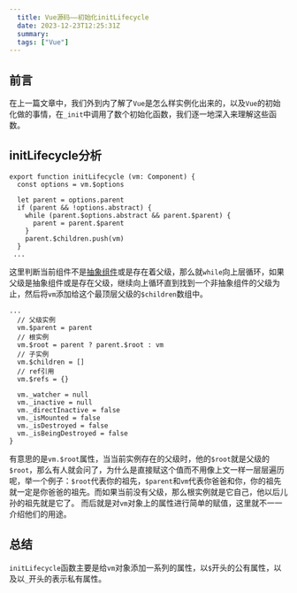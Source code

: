 ```yaml
---
  title: Vue源码——初始化initLifecycle
  date: 2023-12-23T12:25:31Z
  summary:
  tags: ["Vue"]
---
```

  
  ## 前言
在上一篇文章中，我们外到内了解了`Vue`是怎么样实例化出来的，以及`Vue`的初始化做的事情，在`_init`中调用了数个初始化函数，我们逐一地深入来理解这些函数。

## initLifecycle分析
```
export function initLifecycle (vm: Component) {
  const options = vm.$options

  let parent = options.parent
  if (parent && !options.abstract) {
    while (parent.$options.abstract && parent.$parent) {
      parent = parent.$parent
    }
    parent.$children.push(vm)
  }
 ...
```
这里判断当前组件不是<a href="/detail/1072" target="_black">抽象组件</a>或是存在着父级，那么就`while`向上层循环，如果父级是抽象组件或是存在父级，继续向上循环直到找到一个非抽象组件的父级为止，然后将`vm`添加给这个最顶层父级的`$children`数组中。
```
...
  // 父级实例
  vm.$parent = parent
  // 根实例
  vm.$root = parent ? parent.$root : vm
  // 子实例
  vm.$children = []
  // ref引用
  vm.$refs = {}

  vm._watcher = null
  vm._inactive = null
  vm._directInactive = false
  vm._isMounted = false
  vm._isDestroyed = false
  vm._isBeingDestroyed = false
}
```
有意思的是`vm.$root`属性，当当前实例存在的父级时，他的`$root`就是父级的`$root`，那么有人就会问了，为什么是直接赋这个值而不用像上文一样一层层遍历呢，举一个例子：`$root`代表你的祖先，`$parent`和`vm`代表你爸爸和你，你的祖先就一定是你爸爸的祖先。而如果当前没有父级，那么根实例就是它自己，他以后儿孙的祖先就是它了。
而后就是对`vm`对象上的属性进行简单的赋值，这里就不一一介绍他们的用途。
## 总结
`initLifecycle`函数主要是给`vm`对象添加一系列的属性，以`$`开头的公有属性，以及以`_`开头的表示私有属性。
  